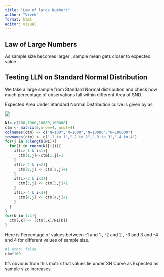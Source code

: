 ---
title: "Law of large Numbers"
author: "Vivek"
format: html
editor: visual
---

## Law of Large Numbers

As sample size becomes larger , sample mean gets closer to expected value .

## Testing LLN on Standard Normal Distribution

We take a large sample from Standard Normal distribution and check how much percentage of observations fall within different Area of SND.

Expected Area Under Standard Normal Distribution curve is given by as

![](images/Screenshot 2023-08-20 184335.png)

```{r}
N1<-c(100,1000,10000,100000)
ctm <- matrix(0,nrow=4, ncol=4)
colnames(ctm) <- c("N=100","N=1000","N=10000","N=100000")
rownames(ctm) <- c("-1 to 1","-2 to 2","-3 to 3","-4 to 4")
for(j in 1:length(N1)){
  for(i in rnorm(N1[j])){
    if(i>-1 & i<1){
      ctm[1,j]<-ctm[1,j]+1
    }
    if(i>-2 & i<2){
      ctm[2,j] <- ctm[2,j]+1
    }
    if(i>-3 & i<3){
      ctm[3,j] <- ctm[3,j]+1
    }
    if(i>-4 & i<4){
      ctm[4,j] <- ctm[4,j]+1
    }
  }
}
for(k in 1:4){
  ctm[,k] <- (ctm[,k]/N1[k])
}
```

Here is Percentage of values between -1 and 1 , -2 and 2 , -3 and 3 and -4 and 4 for different values of sample size.

```{r}
#| echo: false
ctm*100
```

It's obvious from this matrix that values lie under SN Curve as Expected as sample size increases.
